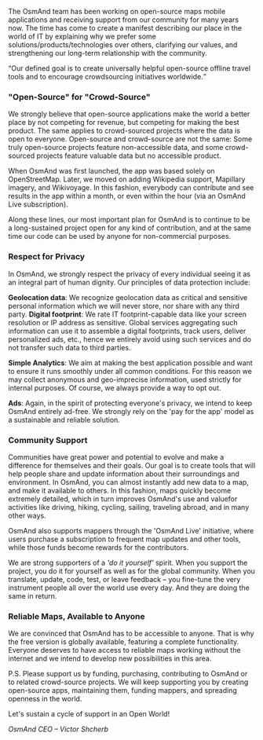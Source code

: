 


The OsmAnd team has been working on open-source maps mobile applications and receiving support from our community for many years now.
The time has come to create a manifest describing our place in the world of IT by explaining why we prefer some solutions/products/technologies over others,
clarifying our values, and strengthening our long-term relationship with the community.

<q>Our defined goal is to create universally helpful open-source offline travel tools and to encourage crowdsourcing initiatives worldwide.</q>


### "Open-Source" for "Crowd-Source"
We strongly believe that open-source applications make the world a better place by not competing for revenue, but competing for
making the best product. The same applies to crowd-sourced projects where the data is open to everyone. Open-source
and crowd-source are not the same: Some truly open-source projects feature non-accessible
data, and some crowd-sourced projects feature valuable data but no accessible product.

When OsmAnd was first launched, the app was based solely on OpenStreetMap. Later, we moved on adding Wikipedia support, Mapillary
imagery, and Wikivoyage. In this fashion, everybody can contribute and see results in the app within a month, or even within the hour (via
an OsmAnd Live subscription).

Along these lines, our most important plan for OsmAnd is to continue to be a long-sustained project
open for any kind of contribution, and at the same time our code can be used by anyone for non-commercial purposes.

### Respect for Privacy
In OsmAnd, we strongly respect the privacy of every individual seeing it as an integral part of human dignity. Our principles
of data protection include:


**Geolocation data**: We recognize geolocation data as critical and sensitive personal information which we will never store, nor share with any third party.
**Digital footprint**: We rate IT footprint-capable data like your screen resolution or IP address as sensitive.
Global services aggregating such information can use it to assemble a digital footprints, track users,
deliver personalized ads, etc., hence we entirely avoid using such services and do not transfer such data to third parties.

**Simple Analytics**: We aim at making the best application possible and want to ensure it runs smoothly under all common conditions. For this reason we may collect anonymous and geo-imprecise information, used strictly for internal purposes. Of course, we
always provide a way to opt out.

**Ads**: Again, in the spirit of protecting everyone's privacy, we intend to keep OsmAnd entirely ad-free. We strongly rely on the 'pay for the app' model as a sustainable and reliable solution.

### Community Support
Communities have great power and potential to evolve and make a difference for themselves and their goals. Our goal is to create tools that will help people share and update information about their surroundings and environment. In OsmAnd, you can almost instantly add new data to a map, and make it available to others. In this fashion, maps quickly become extremely detailed, which in turn improves OsmAnd's use and valuefor activities like driving, hiking, cycling, sailing, traveling abroad, and in many other ways.

OsmAnd also supports mappers through the 'OsmAnd Live' initiative, where users purchase a subscription to frequent
map updates and other tools, while those funds become rewards for the contributors.

We are strong supporters of a *'do it yourself'* spirit. When you support the project, you do it for yourself as well as for
the global community. When you translate, update, code, test, or leave feedback – you fine-tune the very instrument
people all over the world use every day. And they are doing the same in return.

### Reliable Maps, Available to Anyone
We are convinced that OsmAnd has to be accessible to anyone. That is why the free version is globally available, featuring a complete functionality. Everyone deserves to have access to reliable maps working without the internet and we intend to develop new possibilities in this area.

P.S. Please support us by funding, purchasing, contributing to OsmAnd or to related crowd-source projects. We will keep
supporting you by creating open-source apps, maintaining them, funding mappers, and spreading openness in the world.

Let's sustain a cycle of support in an Open World!

*OsmAnd CEO – Victor Shcherb*
